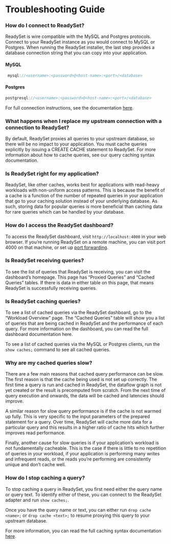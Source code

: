 # Troubleshooting Guide

### How do I connect to ReadySet? 
ReadySet is wire compatible with the MySQL and Postgres protocols. Connect to your ReadySet instance as you would connect to MySQL or Postgres. When running the ReadySet installer, the last step provides a database connection string that you can copy into your application.

#### MySQL
```Javascript
 mysql://<username>:<password>@<host-name>:<port>/<database>
 ```

#### Postgres
 ```Javascript
 postgresql://<username>:<password>@<host-name>:<port>/<database>
 ```

 For full connection instructions, see the documentation [here](/connecting).

### What happens when I replace my upstream connection with a connection to ReadySet?

By default, ReadySet proxies all queries to your upstream database, so there will be no impact to your application. You must cache queries explicitly by issuing a CREATE CACHE statement to ReadySet. For more information about how to cache queries, see our query caching syntax documentation.

### Is ReadySet right for my application?

ReadySet, like other caches, works best for applications with read-heavy workloads with non-uniform access patterns. This is because the benefit of a cache is a function of the number of repeated queries in your application that go to your caching solution instead of your underlying database. As such, storing data for popular queries is more beneficial than caching data for rare queries which can be handled by your database.

### How do I access the ReadySet dashboard? 

To access the ReadySet dashboard, visit `http://localhost:4000` in your web browser. If you’re running ReadySet on a remote machine, you can visit port 4000 on that machine, or set up [port forwarding](/using/dashboard#port-forwarding).


### Is ReadySet receiving queries?
To see the list of queries that ReadySet is receiving, you can visit the dashboard’s homepage. This page has  “Proxied Queries” and “Cached Queries” tables. If there is data in either table on this page, that means ReadySet is successfully receiving queries. 

### Is ReadySet caching queries? 

To see a list of cached queries via the ReadySet dashboard, go to the “Workload Overview” page. The “Cached Queries” table  will show you a list of queries that are being cached in ReadySet and the performance of each query. For more information on the dashboard, you can read the full dashboard documentation here.

To see a list of cached queries via the MySQL or Postgres clients, run the `show caches;` command to see all cached queries.

### Why are my cached queries slow?

There are a few main reasons that cached query performance can be slow. The first reason is that the cache being used is not set up correctly. The first time a query is run and cached in ReadySet, the dataflow graph is not yet created or the result is precomputed from scratch. From the next time of query execution and onwards, the data will be cached and latencies should improve. 

A similar reason for slow query performance is if the cache is not warmed up fully. This is very specific to the input parameters of the prepared statement for a query. Over time, ReadySet will cache more data for a particular query and this results in a higher ratio of cache hits which further improves read performance.

Finally, another cause for slow queries is if your application’s workload is not fundamentally cacheable. This is the case if there is little to no repetition of queries in your workload, if your application is performing many writes and infrequent reads, or the reads you’re performing are consistently unique and don’t cache well.


### How do I stop caching a query?
To stop caching a query in ReadySet, you first need either the query name or query text. To identify either of these, you can connect to the ReadySet adapter and run `show caches;`. 

Once you have the query name or text, you can either run `drop cache <name>;` or `drop cache <text>;` to resume proxying this query to your upstream database.

For more information, you can read the full caching syntax documentation [here](/using/caching).
